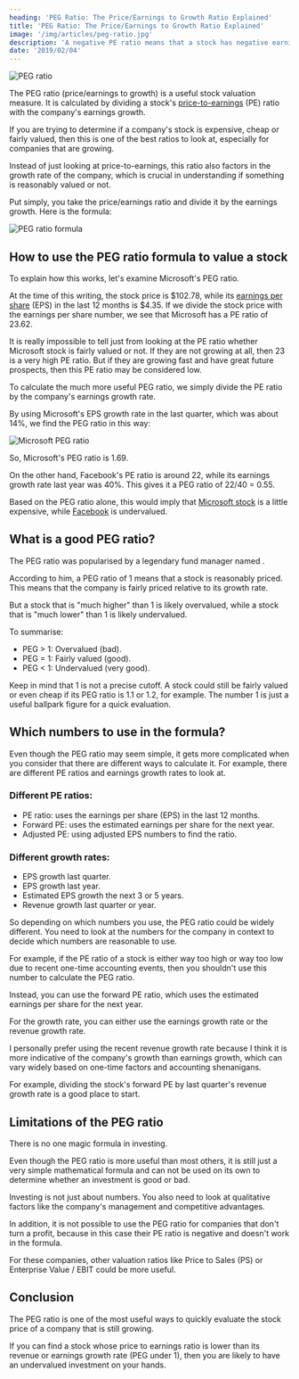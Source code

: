 ```yaml
---
heading: 'PEG Ratio: The Price/Earnings to Growth Ratio Explained'
title: 'PEG Ratio: The Price/Earnings to Growth Ratio Explained'
image: '/img/articles/peg-ratio.jpg'
description: 'A negative PE ratio means that a stock has negative earnings. In other words, the company was unprofitable and lost money in the past 12 months.'
date: '2019/02/04'
---
```


<img
	src="/img/articles/peg-ratio.jpg"
	alt="PEG ratio"
	width={1200}
	height={627}
/>

The PEG ratio (price/earnings to growth) is a useful stock valuation measure. It is calculated by dividing a stock's [price-to-earnings](/term/pe-ratio/) (PE) ratio with the company's earnings growth.

If you are trying to determine if a company's stock is expensive, cheap or fairly valued, then this is one of the best ratios to look at, especially for companies that are growing.

Instead of just looking at price-to-earnings, this ratio also factors in the growth rate of the company, which is crucial in understanding if something is reasonably valued or not.

Put simply, you take the price/earnings ratio and divide it by the earnings growth. Here is the formula:

<img
	src="/img/articles/peg-ratio-formula.png"
	alt="PEG ratio formula"
	width={480}
	height={159}
	loading="lazy"
/>

## How to use the PEG ratio formula to value a stock

To explain how this works, let's examine Microsoft's PEG ratio.

At the time of this writing, the stock price is $102.78, while its [earnings per share](/term/eps-earnings-per-share/) (EPS) in the last 12 months is $4.35. If we divide the stock price with the earnings per share number, we see that Microsoft has a PE ratio of 23.62.

It is really impossible to tell just from looking at the PE ratio whether Microsoft stock is fairly valued or not. If they are not growing at all, then 23 is a very high PE ratio. But if they are growing fast and have great future prospects, then this PE ratio may be considered low.

To calculate the much more useful PEG ratio, we simply divide the PE ratio by the company's earnings growth rate.

By using Microsoft's EPS growth rate in the last quarter, which was about 14%, we find the PEG ratio in this way:

<img
	src="/img/articles/msft-peg-ratio.png"
	alt="Microsoft PEG ratio"
	width={871}
	height={126}
	loading="lazy"
/>

So, Microsoft's PEG ratio is 1.69.

On the other hand, Facebook's PE ratio is around 22, while its earnings growth rate last year was 40%. This gives it a PEG ratio of 22/40 = 0.55.

Based on the PEG ratio alone, this would imply that [Microsoft stock](/stocks/msft/) is a little expensive, while [Facebook](/stocks/fb/) is undervalued.

## What is a good PEG ratio?

The PEG ratio was popularised by a legendary fund manager named <External url="https://en.wikipedia.org/wiki/Peter_Lynch" text="Peter Lynch" />.

According to him, a PEG ratio of 1 means that a stock is reasonably priced. This means that the company is fairly priced relative to its growth rate.

But a stock that is "much higher" than 1 is likely overvalued, while a stock that is "much lower" than 1 is likely undervalued.

To summarise:

-  PEG > 1: Overvalued (bad).
-  PEG = 1: Fairly valued (good).
-  PEG < 1: Undervalued (very good).

Keep in mind that 1 is not a precise cutoff. A stock could still be fairly valued or even cheap if its PEG ratio is 1.1 or 1.2, for example. The number 1 is just a useful ballpark figure for a quick evaluation.

## Which numbers to use in the formula?

Even though the PEG ratio may seem simple, it gets more complicated when you consider that there are different ways to calculate it. For example, there are different PE ratios and earnings growth rates to look at.

### Different PE ratios:

-  PE ratio: uses the earnings per share (EPS) in the last 12 months.
-  Forward PE: uses the estimated earnings per share for the next year.
-  Adjusted PE: using adjusted EPS numbers to find the ratio.

### Different growth rates:

-  EPS growth last quarter.
-  EPS growth last year.
-  Estimated EPS growth the next 3 or 5 years.
-  Revenue growth last quarter or year.

So depending on which numbers you use, the PEG ratio could be widely different. You need to look at the numbers for the company in context to decide which numbers are reasonable to use.

For example, if the PE ratio of a stock is either way too high or way too low due to recent one-time accounting events, then you shouldn't use this number to calculate the PEG ratio.

Instead, you can use the forward PE ratio, which uses the estimated earnings per share for the next year.

For the growth rate, you can either use the earnings growth rate or the revenue growth rate.

I personally prefer using the recent revenue growth rate because I think it is more indicative of the company's growth than earnings growth, which can vary widely based on one-time factors and accounting shenanigans.

For example, dividing the stock's forward PE by last quarter's revenue growth rate is a good place to start.

## Limitations of the PEG ratio

There is no one magic formula in investing.

Even though the PEG ratio is more useful than most others, it is still just a very simple mathematical formula and can not be used on its own to determine whether an investment is good or bad.

Investing is not just about numbers. You also need to look at qualitative factors like the company's management and competitive advantages.

In addition, it is not possible to use the PEG ratio for companies that don't turn a profit, because in this case their PE ratio is negative and doesn't work in the formula.

For these companies, other valuation ratios like Price to Sales (PS) or Enterprise Value / EBIT could be more useful.

## Conclusion

The PEG ratio is one of the most useful ways to quickly evaluate the stock price of a company that is still growing.

If you can find a stock whose price to earnings ratio is lower than its revenue or earnings growth rate (PEG under 1), then you are likely to have an undervalued investment on your hands.
